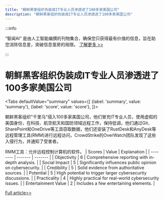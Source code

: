```yaml
---
title: "朝鲜黑客组织伪装成IT专业人员渗透进了100多家美国公司"
description: "朝鲜黑客组织伪装成IT专业人员渗透进了100多家美国公司"
---
```



:::info

“智闻AI“ 是由人工智能编撰的刊物集合，确保您只获得最有价值的信息，旨在助您消除信息差，突破信息茧房的局限。  [了解更多 >>](/)

:::

# 朝鲜黑客组织伪装成IT专业人员渗透进了100多家美国公司


<Tabs
	defaultValue="summary"
	values={[
	{label: 'summary', value: 'summary'},
	{label: 'score', value: 'score'},
]}>
<TabItem value="summary">


朝鲜黑客组织"千里马"侵入100多家美国公司，他们冒充IT专业人员，使用虚假的美国身份，在科技、航空航天和国防领域远程工作，保持低调，他们通过Git、SharePoint和OneDrive等工具窃取数据，他们还安装了RustDesk和AnyDesk等远程管理工具(RMM)进行远程访问，CrowdStrike的OverWatch团队发现了这些入侵行为，并通知了受害者。

RMM工具：允许远程控制计算机的软件。
</TabItem>
<TabItem value="score">
	| Scores     | Value   | Explanation |
	| -------- | ------- | ------- |
	| Objectivity  | 6    | Comprehensive reporting with in-depth analysis.    |
	| Social Impact | 5     | Significantly influences public opinion on cybersecurity.    |
	| Credibility    | 5    | Solid evidence from authoritative sources.    |
	| Potential    | 5    | High potential to trigger larger cybersecurity discussions.    |
	| Practicality    | 4    | Highly practical for real-world cybersecurity issues.    |
	| Entertainment Value    | 2    | Includes a few entertaining elements.    |
</TabItem>
</Tabs>

[Full article>>](https://yro.slashdot.org/story/24/08/10/1844244/north-korean-group-infiltrated-100-plus-firms-with-imposter-it-pros?utm_source=rss1.0mainlinkanon&utm_medium=feed)
